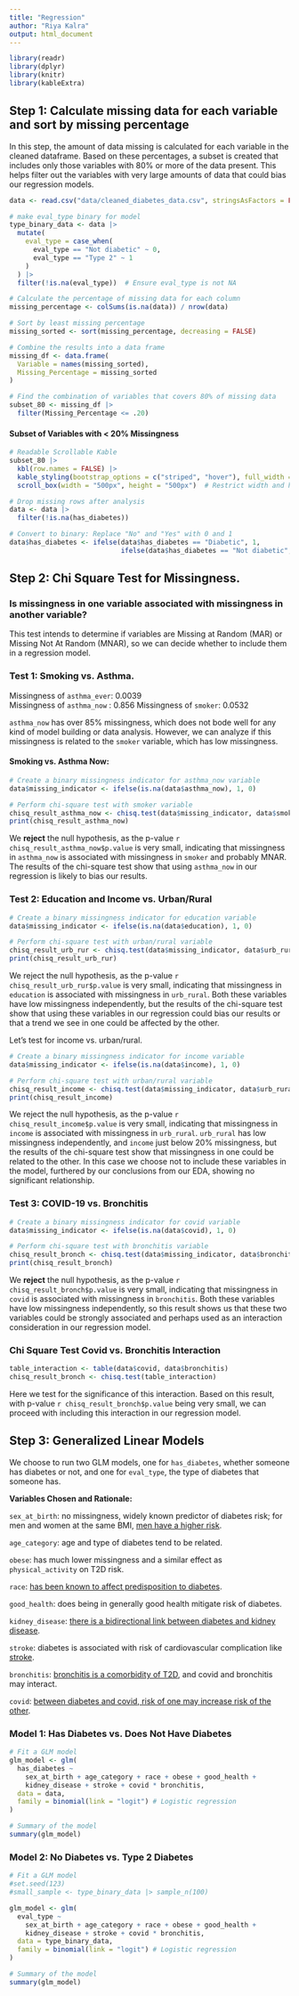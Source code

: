 ```yaml
---
title: "Regression"
author: "Riya Kalra"
output: html_document
---
```


```r
library(readr)
library(dplyr)
library(knitr)
library(kableExtra)
```
\n
\n
\n

## Step 1: Calculate missing data for each variable and sort by missing percentage  

In this step, the amount of data missing is calculated for each variable in the cleaned dataframe. Based on these percentages, a subset is created that includes only those variables with 80% or more of the data present. This helps filter out the variables with very large amounts of data that could bias our regression models.  

```r
data <- read.csv("data/cleaned_diabetes_data.csv", stringsAsFactors = FALSE)

# make eval_type binary for model 
type_binary_data <- data |>
  mutate(
    eval_type = case_when(
      eval_type == "Not diabetic" ~ 0,
      eval_type == "Type 2" ~ 1
    )
  ) |>
  filter(!is.na(eval_type))  # Ensure eval_type is not NA

# Calculate the percentage of missing data for each column
missing_percentage <- colSums(is.na(data)) / nrow(data)

# Sort by least missing percentage
missing_sorted <- sort(missing_percentage, decreasing = FALSE)

# Combine the results into a data frame
missing_df <- data.frame(
  Variable = names(missing_sorted),
  Missing_Percentage = missing_sorted
)

# Find the combination of variables that covers 80% of missing data
subset_80 <- missing_df |>
  filter(Missing_Percentage <= .20)
```

#### Subset of Variables with < 20% Missingness   

```r
# Readable Scrollable Kable
subset_80 |>
  kbl(row.names = FALSE) |>
  kable_styling(bootstrap_options = c("striped", "hover"), full_width = FALSE) |>
  scroll_box(width = "500px", height = "500px")  # Restrict width and height

# Drop missing rows after analysis
data <- data |>
  filter(!is.na(has_diabetes))

# Convert to binary: Replace "No" and "Yes" with 0 and 1
data$has_diabetes <- ifelse(data$has_diabetes == "Diabetic", 1, 
                            ifelse(data$has_diabetes == "Not diabetic", 0, NA))

```

## Step 2: Chi Square Test for Missingness.  

### Is missingness in one variable associated with missingness in another variable?  

This test intends to determine if variables are Missing at Random (MAR) or Missing Not At Random (MNAR), so we can decide whether to include them in a regression model. 

### Test 1: Smoking vs. Asthma. 

Missingness of `asthma_ever`: 0.0039 <br>
Missingness of `asthma_now` : 0.856 \n
Missingness of  `smoker`: 0.0532 \n

`asthma_now` has over 85% missingness, which does not bode well for any kind of model building or data analysis. However, we can analyze if this missingness is related to the `smoker` variable, which has low missingness.

#### Smoking vs. Asthma Now:  
```r
# Create a binary missingness indicator for asthma_now variable
data$missing_indicator <- ifelse(is.na(data$asthma_now), 1, 0)

# Perform chi-square test with smoker variable
chisq_result_asthma_now <- chisq.test(data$missing_indicator, data$smoker)
print(chisq_result_asthma_now)
```
We **reject** the null hypothesis, as the p-value `r chisq_result_asthma_now$p.value` is very small, indicating that missingness in `asthma_now` is associated with missingness in `smoker` and probably MNAR. The results of the chi-square test show that using `asthma_now` in our regression is likely to bias our results. 


### Test 2: Education and Income vs. Urban/Rural   

```r
# Create a binary missingness indicator for education variable
data$missing_indicator <- ifelse(is.na(data$education), 1, 0)

# Perform chi-square test with urban/rural variable
chisq_result_urb_rur <- chisq.test(data$missing_indicator, data$urb_rural)
print(chisq_result_urb_rur)
```
We reject the null hypothesis, as the p-value `r chisq_result_urb_rur$p.value` is very small, indicating that missingness in `education` is associated with missingness in `urb_rural`. Both these variables have low missingness independently, but the results of the chi-square test show that using these variables in our regression could bias our results or that a trend we see in one could be affected by the other.

Let's test for income vs. urban/rural.
```r
# Create a binary missingness indicator for income variable
data$missing_indicator <- ifelse(is.na(data$income), 1, 0)

# Perform chi-square test with urban/rural variable
chisq_result_income <- chisq.test(data$missing_indicator, data$urb_rural)
print(chisq_result_income)
```
We reject the null hypothesis, as the p-value `r chisq_result_income$p.value` is very small, indicating that missingness in `income` is associated with missingness in `urb_rural`. `urb_rural` has low missingness independently, and `income` just below 20% missingness, but the results of the chi-square test show that missingness in one could be related to the other. In this case we choose not to include these variables in the model, furthered by our conclusions from our EDA, showing no significant relationship.

### Test 3: COVID-19 vs. Bronchitis  

```r
# Create a binary missingness indicator for covid variable
data$missing_indicator <- ifelse(is.na(data$covid), 1, 0)

# Perform chi-square test with bronchitis variable
chisq_result_bronch <- chisq.test(data$missing_indicator, data$bronchitis)
print(chisq_result_bronch)
```
We **reject** the null hypothesis, as the p-value `r chisq_result_bronch$p.value` is very small, indicating that missingness in `covid` is associated with missingness in `bronchitis`. Both these variables have low missingness independently, so this result shows us that these two variables could be strongly associated and perhaps used as an interaction consideration in our regression model.

### Chi Square Test Covid vs. Bronchitis Interaction   
```r
table_interaction <- table(data$covid, data$bronchitis)
chisq_result_bronch <- chisq.test(table_interaction)

```

Here we test for the significance of this interaction. Based on this result, with p-value `r chisq_result_bronch$p.value` being very small, we can proceed with including this interaction in our regression model.

## Step 3: Generalized Linear Models 

We choose to run two GLM models, one for `has_diabetes`, whether someone has diabetes or not, and one for `eval_type`, the type of diabetes that someone has.

**Variables Chosen and Rationale:**   

`sex_at_birth`: no missingness, widely known predictor of diabetes risk; for men and women at the same BMI, [men have a higher risk](https://pmc.ncbi.nlm.nih.gov/articles/PMC4220585/).  

`age_category`: age and type of diabetes tend to be related.    

`obese`: has much lower missingness and a similar effect as `physical_activity` on T2D risk.   

`race`: [has been known to affect predisposition to diabetes](https://pmc.ncbi.nlm.nih.gov/articles/PMC5241767/). 

`good_health`: does being in generally good health mitigate risk of diabetes.   

`kidney_disease`: [there is a bidirectional link between diabetes and kidney disease](https://pmc.ncbi.nlm.nih.gov/articles/PMC10588295/#sec3).  

`stroke`: diabetes is associated with risk of cardiovascular complication like [stroke](https://pmc.ncbi.nlm.nih.gov/articles/PMC9911852/#:~:text=Diabetes%20is%20associated%20with%20an,risk%20increasing%20with%20diabetes%20duration.). 

`bronchitis`: [bronchitis is a comorbidity of T2D](https://pubmed.ncbi.nlm.nih.gov/26044811/), and covid and bronchitis may interact.  

`covid`: [between diabetes and covid, risk of one may increase risk of the other](https://diabetes.org/getting-sick-with-diabetes/coronavirus-covid-19/how-coronavirus-impacts-people-with-diabetes#:~:text=Q%3A%20Does%20COVID%2D19%20cause,after%20their%20COVID%2D19%20infection.). 

### Model 1: Has Diabetes vs. Does Not Have Diabetes
```r

# Fit a GLM model
glm_model <- glm(
  has_diabetes ~ 
    sex_at_birth + age_category + race + obese + good_health +
    kidney_disease + stroke + covid * bronchitis,
  data = data,
  family = binomial(link = "logit") # Logistic regression
)

# Summary of the model
summary(glm_model)
```

### Model 2: No Diabetes vs. Type 2 Diabetes

```r
# Fit a GLM model
#set.seed(123) 
#small_sample <- type_binary_data |> sample_n(100)

glm_model <- glm(
  eval_type ~ 
    sex_at_birth + age_category + race + obese + good_health +
    kidney_disease + stroke + covid * bronchitis,
  data = type_binary_data,
  family = binomial(link = "logit") # Logistic regression
)

# Summary of the model
summary(glm_model)
```